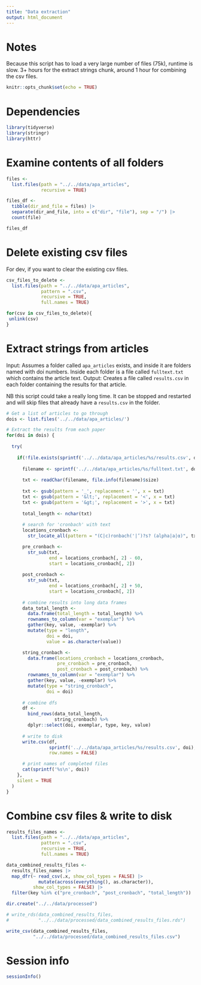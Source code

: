 ```yaml
---
title: "Data extraction"
output: html_document
---
```


# Notes

Because this script has to load a very large number of files (75k), runtime is slow. 3+ hours for the extract strings chunk, around 1 hour for combining the csv files.

```r
knitr::opts_chunk$set(echo = TRUE)
```

# Dependencies

```r

library(tidyverse)
library(stringr)
library(httr)

```

# Examine contents of all folders

```r

files <- 
  list.files(path = "../../data/apa_articles", 
             recursive = TRUE)

files_df <- 
  tibble(dir_and_file = files) |>
  separate(dir_and_file, into = c("dir", "file"), sep = "/") |>
  count(file)

files_df

```

# Delete existing csv files

For dev, if you want to clear the existing csv files.

```r

csv_files_to_delete <- 
  list.files(path = "../../data/apa_articles", 
             pattern = ".csv", 
             recursive = TRUE, 
             full.names = TRUE)

for(csv in csv_files_to_delete){
 unlink(csv)
}

```

# Extract strings from articles

Input: Assumes a folder called `apa_articles` exists, and inside it are folders named with doi numbers. Inside each folder is a file called `fulltext.txt` which contains the article text.
Output: Creates a file called `results.csv` in each folder containing the results for that article.

NB this script could take a really long time. It can be stopped and restarted and will skip files that already have a `results.csv` in the folder. 

```r

# Get a list of articles to go through
dois <- list.files('../../data/apa_articles/') 

# Extract the results from each paper
for(doi in dois) {
  
  try(
    
    if(!file.exists(sprintf('../../data/apa_articles/%s/results.csv', doi))) {  
      
      filename <- sprintf('../../data/apa_articles/%s/fulltext.txt', doi)  
      
      txt <- readChar(filename, file.info(filename)$size)
      
      txt <- gsub(pattern = '_', replacement = '', x = txt)
      txt <- gsub(pattern = '&lt;', replacement = '<', x = txt)
      txt <- gsub(pattern = '&gt;', replacement = '>', x = txt)
      
      total_length <- nchar(txt)
      
      # search for 'cronbach' with text
      locations_cronbach <- 
        str_locate_all(pattern = "(C|c)ronbach('|’)?s? (alpha|a|α)", txt)[[1]]

      pre_cronbach <- 
        str_sub(txt,
                end = locations_cronbach[, 2] - 60,
                start = locations_cronbach[, 2])
      
      post_cronbach <- 
        str_sub(txt,
                end = locations_cronbach[, 2] + 50,
                start = locations_cronbach[, 2])
      
      # combine results into long data frames
      data_total_length <- 
        data.frame(total_length = total_length) %>%
        rownames_to_column(var = "exemplar") %>%
        gather(key, value, -exemplar) %>%
        mutate(type = "length",
               doi = doi,
               value = as.character(value))

      string_cronbach <- 
        data.frame(locations_cronbach = locations_cronbach,
                   pre_cronbach = pre_cronbach,
                   post_cronbach = post_cronbach) %>%
        rownames_to_column(var = "exemplar") %>%
        gather(key, value, -exemplar) %>%
        mutate(type = "string_cronbach",
               doi = doi)
      
      # combine dfs
      df <- 
        bind_rows(data_total_length,
                  string_cronbach) %>%
        dplyr::select(doi, exemplar, type, key, value)
      
      # write to disk
      write.csv(df, 
                sprintf('../../data/apa_articles/%s/results.csv', doi),
                row.names = FALSE)

      # print names of completed files
      cat(sprintf('%s\n', doi)) 
    },
    silent = TRUE
  )
}

```

# Combine csv files & write to disk

```r

results_files_names <- 
  list.files(path = "../../data/apa_articles", 
             pattern = ".csv", 
             recursive = TRUE, 
             full.names = TRUE)

data_combined_results_files <- 
  results_files_names |>
  map_dfr(~ read_csv(.x, show_col_types = FALSE) |> 
            mutate(across(everything(), as.character)), 
          show_col_types = FALSE) |>
  filter(key %in% c("pre_cronbach", "post_cronbach", "total_length"))

dir.create("../../data/processed")

# write_rds(data_combined_results_files,
#           "../../data/processed/data_combined_results_files.rds")

write_csv(data_combined_results_files,
          "../../data/processed/data_combined_results_files.csv")

```

# Session info

```r

sessionInfo()

```
